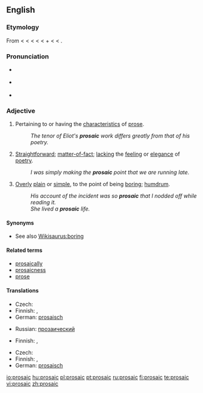 ==English==

===Etymology===
From {{etyl|fr|en}} {{term|prosaïque|lang=fr}} < {{ML.|en}} {{term|prosaicus||in prose|lang=la}} < {{etyl|la|en}} {{term|prosa||prose|lang=la}} < {{term|prorsus||straightforward, in prose|lang=la}} < {{OL.}} {{term|provorsus||straight ahead|lang=la}} < {{term|pro-||forward|lang=la}} + {{term|vorsus||turned|lang=la}} < {{term|verto|vertō|to turn|lang=la}} < {{proto|Indo-European|wer-|to turn, to bend|lang=en}}.

===Pronunciation===
* {{a|UK}} {{IPA|/pɹəʊˈzeɪ.ɪk/}}
* {{a|US}} {{IPA|/pɹoʊˈzeɪ.ɪk/}}
* {{audio|en-us-prosaic.ogg|Audio (US)}}

===Adjective===
{{en-adj}}

# Pertaining to or having the [[characteristic]]s of [[prose]].
#: ''The tenor of Eliot's '''prosaic''' work differs greatly from that of his poetry.''
# {{context|of writing or speaking}} [[straightforward|Straightforward]]; [[matter-of-fact]]; [[lacking]] the [[feeling]] or [[elegance]] of [[poetry]].
#: ''I was simply making the '''prosaic''' point that we are running late.''
# {{context|usually of writing or speaking but also [[figurative]]}} [[overly|Overly]] [[plain]] or [[simple]], to the point of being [[boring]]; [[humdrum]].
#: ''His account of the incident was so '''prosaic''' that I nodded off while reading it.''
#: ''She lived a '''prosaic''' life.''

====Synonyms====
* See also [[Wikisaurus:boring]]

====Related terms====
* [[prosaically]]
* [[prosaicness]]
* [[prose]]

====Translations====
{{trans-top|pertaining to or having the characteristics of prose}}
* Czech: {{t|cs|prozaický}}
* Finnish: {{t|fi|proosallinen}}, {{t|fi|proosa|proosa-}}
* German: [[prosaisch]]
{{trans-mid}}
* Russian: [[прозаический]]
{{trans-bottom}}

{{trans-top|straightforward; matter-of-fact; lacking the feeling or elegance of poetry}}
* Finnish: {{t|fi|proosallinen}},  {{t|fi|arkipäiväinen}}
{{trans-mid}}
{{trans-bottom}}

{{trans-top|overly plain or simple, to the point of being boring; humdrum}}
* Czech: {{t|cs|všední}}
* Finnish: {{t|fi|proosallinen}},  {{t|fi|arkipäiväinen}}
* German: [[prosaisch]]
{{trans-mid}}
{{trans-bottom}}

[[io:prosaic]]
[[hu:prosaic]]
[[pl:prosaic]]
[[pt:prosaic]]
[[ru:prosaic]]
[[fi:prosaic]]
[[te:prosaic]]
[[vi:prosaic]]
[[zh:prosaic]]